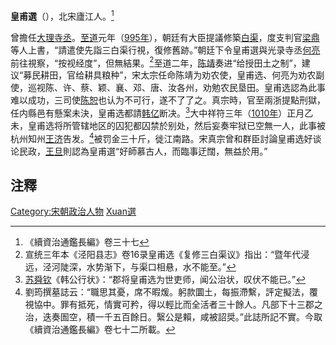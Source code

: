 '''皇甫選'''（{{bd|?||?|}}），北宋廬江人。<ref>《續資治通鑑長編》卷三十七</ref>

曾擔任[[大理寺丞|大理寺丞]]。[[至道|至道]]元年（[[995年|995年]]），朝廷有大臣提議修築[[白渠|白渠]]，度支判官[[梁鼎|梁鼎]]等人上書，“請遣使先詣三白渠行視，復修舊跡。”朝廷下令皇甫選與光录寺丞[[何亮|何亮]]前往視察，“按视经度”，但無結果。<ref>宣统三年本《泾阳县志》卷16录皇甫选《复修三白渠议》指出：“暨年代浸远，泾河陡深，水势渐下，与渠口相悬，水不能至。”</ref>至道二年，[[陈靖|陈靖]]奏进“给授田土之制”，建议“募民耕田，官给耕具粮种”，宋太宗任命陈靖为劝农使，皇甫选、何亮为劝农副使，巡视陈、许、蔡、颖、襄、邓、唐、汝各州，劝勉农民垦田。皇甫选認為此事难以成功，三司使[[陈恕|陈恕]]也认为不可行，遂不了了之。真宗時，官至兩浙提點刑獄，任内縣邑有懸案未決，皇甫选都請[[韩亿|韩亿]]断决。<ref>[[苏舜钦|苏舜钦]]《韩公行状》：“郡将皇甫选为世吏师，闻公治状，叹伏不能已。”</ref>大中祥符三年（[[1010年|1010年]]）正月乙未，皇甫选将所管辖地区的囚犯都囚禁於别处，然后妄奏牢狱已空無一人，此事被杭州知州[[王济|王济]]告发。<ref>劉筠撰墓誌云：“職思其憂，席不暇煖。躬款圜土，每振滯繫，評定擬法，覆視協中。罪有抵死，情實可矜，得以輕比而全活者三十餘人。凡部下十三郡之治，迭奏圄空，積一千五百餘日。繄公是賴，咸被詔奨。”此誌所記不實。今取《續資治通鑑長編》卷七十二所載。</ref>被罚金三十斤，徙江南路。宋真宗曾和群臣討論皇甫选好谈论民政，[[王旦|王旦]]則認為皇甫選“好師慕古人，而臨事迂闊，無益於用。”

==注釋==
{{reflist}}

{{DEFAULTSORT:Huangfu皇甫選}}
[[Category:宋朝政治人物|Category:宋朝政治人物]]
[[Category:皇甫姓|Xuan選]]